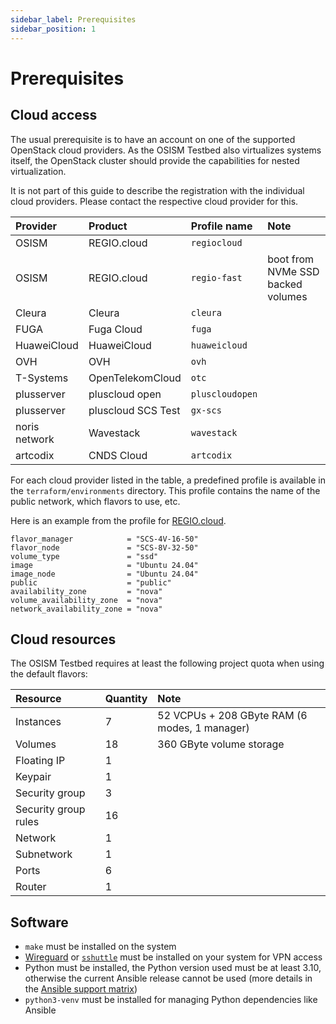 ```yaml
---
sidebar_label: Prerequisites
sidebar_position: 1
---
```


# Prerequisites

## Cloud access

The usual prerequisite is to have an account on one of the supported OpenStack cloud providers.
As the OSISM Testbed also virtualizes systems itself, the OpenStack cluster should provide
the capabilities for nested virtualization.

It is not part of this guide to describe the registration with the individual cloud
providers. Please contact the respective cloud provider for this.

| Provider      | Product            | Profile name    | Note                              |
|:--------------|:-------------------|:----------------|:----------------------------------|
| OSISM         | REGIO.cloud        | `regiocloud`    |                                   |
| OSISM         | REGIO.cloud        | `regio-fast`    | boot from NVMe SSD backed volumes |
| Cleura        | Cleura             | `cleura`        |                                   |
| FUGA          | Fuga Cloud         | `fuga`          |                                   |
| HuaweiCloud   | HuaweiCloud        | `huaweicloud`   |                                   |
| OVH           | OVH                | `ovh`           |                                   |
| T-Systems     | OpenTelekomCloud   | `otc`           |                                   |
| plusserver    | pluscloud open     | `pluscloudopen` |                                   |
| plusserver    | pluscloud SCS Test | `gx-scs`        |                                   |
| noris network | Wavestack          | `wavestack`     |                                   |
| artcodix      | CNDS Cloud         | `artcodix`      |                                   |

For each cloud provider listed in the table, a predefined profile is available in the
`terraform/environments` directory. This profile contains the name of the public
network, which flavors to use, etc.

Here is an example from the profile for [REGIO.cloud](https://regio.digital).

```text
flavor_manager            = "SCS-4V-16-50"
flavor_node               = "SCS-8V-32-50"
volume_type               = "ssd"
image                     = "Ubuntu 24.04"
image_node                = "Ubuntu 24.04"
public                    = "public"
availability_zone         = "nova"
volume_availability_zone  = "nova"
network_availability_zone = "nova"
```

## Cloud resources

The OSISM Testbed requires at least the following project quota when using the default flavors:

| Resource             | Quantity | Note                                          |
|:---------------------|:---------|:----------------------------------------------|
| Instances            | 7        | 52 VCPUs + 208 GByte RAM (6 modes, 1 manager) |
| Volumes              | 18       | 360 GByte volume storage                      |
| Floating IP          | 1        |                                               |
| Keypair              | 1        |                                               |
| Security group       | 3        |                                               |
| Security group rules | 16       |                                               |
| Network              | 1        |                                               |
| Subnetwork           | 1        |                                               |
| Ports                | 6        |                                               |
| Router               | 1        |                                               |

## Software

* `make` must be installed on the system
* [Wireguard](https://wireguard.com) or [`sshuttle`](https://github.com/sshuttle/sshuttle) must be installed on your system for VPN access
* Python must be installed, the Python version used must be at least 3.10, otherwise
  the current Ansible release cannot be used (more details in the
  [Ansible support matrix](https://docs.ansible.com/ansible/latest/reference_appendices/release_and_maintenance.html#ansible-core-support-matrix))
* `python3-venv` must be installed for managing Python dependencies like Ansible
